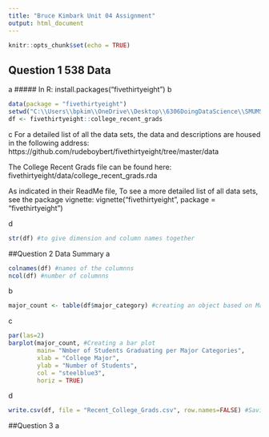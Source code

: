 ```yaml
---
title: "Bruce Kimbark Unit 04 Assignment"
output: html_document
---
```


```r
knitr::opts_chunk$set(echo = TRUE)
```

## Question 1 538 Data
a
##### In R: install.packages("fivethirtyeight")
b
```r
data(package = "fivethirtyeight")
setwd("C:\\Users\\bpkim\\OneDrive\\Desktop\\6306DoingDataScience\\SMUMSDSHomework") #To makes sure I am placeing the rmd and html files where I can push them to GitHub. This is the location I have synched my desktop to the repository.
df <- fivethirtyeight::college_recent_grads
```
c
For a detailed list of all the data sets, the data and descriptions are housed in the following address: https://github.com/rudeboybert/fivethirtyeight/tree/master/data

The College Recent Grads file can be found here: fivethirtyeight/data/college_recent_grads.rda 

As indicated in their ReadMe file, 
To see a more detailed list of all data sets, see the package vignette:
vignette("fivethirtyeight", package = "fivethirtyeight")

d
```r
str(df) #to give dimension and column names together
```

##Question 2 Data Summary
a
```r
colnames(df) #names of the columnns
ncol(df) #number of columnns
```
b
```r
major_count <- table(df$major_category) #creating an object based on Major Categories
```
c
```r
par(las=2)
barplot(major_count, #Creating a bar plot
        main= "Nmber of Students Graduating per Major Categories",
        xlab = "College Major",
        ylab = "Number of Students",
        col = "steelblue3",
        horiz = TRUE)
```

d
```r
write.csv(df, file = "Recent_College_Grads.csv", row.names=FALSE) #Saving the CSV to the local repo
```

##Question 3
a
```r

```